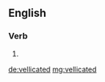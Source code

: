 ==English==

===Verb===
{{head|en}}

# {{en-past of|vellicate}}

[[de:vellicated]]
[[mg:vellicated]]